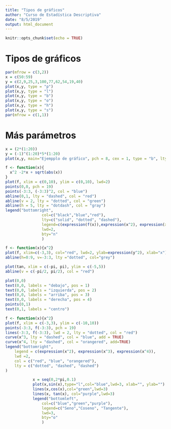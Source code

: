 ```yaml
---
title: "Tipos de gráficos"
author: "Curso de Estadística Descriptiva"
date: "8/5/2019"
output: html_document
---
```


```r
knitr::opts_chunk$set(echo = TRUE)
```

# Tipos de gráficos

```r
par(mfrow = c(3,2))
x = c(50:59)
y = c(2,9,25,3,100,77,62,54,19,40)
plot(x,y, type = "p")
plot(x,y, type = "l")
plot(x,y, type = "b")
plot(x,y, type = "o")
plot(x,y, type = "h")
plot(x,y, type = "s")
par(mfrow = c(1,1))
```

# Más parámetros

```r
x = (2*(1:20))
y = (-1)^(1:20)*5*(1:20)
plot(x,y, main="Ejempplo de gráfico", pch = 8, cex = 1, type = "b", lty=4, lwd="dashed", xaxp=c(0,40,10), yaxp=c(-100,100,10), xlim = c(1,10), ylim=c(-20,20))
```
```r
f <- function(x){
  x^2 -2*x + sqrt(abs(x))
}
plot(f, xlim = c(0,10), ylim = c(0,10), lwd=2)
points(0,0, pch = 19)
points(-3:3, (-3:3)^2, col = "blue")
abline(0,1, lty = "dashed", col = "red")
abline(v = 2, lty = "dotted", col = "green")
abline(h = 5, lty = "dotdash", col = "gray")
legend("bottomright",
				col=c("black","blue","red"), 
				lty=c("solid", "dotted", "dashed"),
				legend=c(expression(f(x)),expression(x^2), expression(x = x)),
			    lwd=2,
			    bty="n"
			    )
```

```r
f <- function(x){x^2}
plot(f, xlim=c(-3,3), col="red", lwd=2, ylab=expression(y^2), xlab="x")
abline(h=0:9, v=-3:3, lty ="dotted", col="grey")
```

```r
plot(tan, xlim = c(-pi, pi), ylim = c(-5,5))
abline(v = c(-pi/2, pi/2), col = "red")
```

```r
plot(0,0)
text(0,0, labels = "debajo", pos = 1)
text(0,0, labels = "izquierda", pos = 2)
text(0,0, labels = "arriba", pos = 3)
text(0,0, labels = "derecha", pos = 4)
points(0,1)
text(0,1, labels = "centro")
```

```r
f <- function(x){x^2}
plot(f, xlim = c(-3,3), ylim = c(-10,10))
points(-3:3, f(-3:3), pch = 19)
lines(-3:3, f(-3:3), lwd = 2, lty = "dotted", col = "red")
curve(x^3, lty = "dashed", col = "blue", add = TRUE)
curve(x^4, lty = "dashed", col = "orangered", add=TRUE)
legend("bottomright", 
	legend = c(expression(x^2), expression(x^3), expression(x^4)), 
	lwd =2, 
	col = c("red", "blue", "orangered"),
	lty = c("dotted", "dashed", "dashed")
)
```

```r
			x = seq(0,2*pi,0.1)
			plot(x,sin(x),type="l",col="blue",lwd=3, xlab="", ylab="")
			lines(x,cos(x),col="green",lwd=3)
			lines(x, tan(x), col="purple",lwd=3)
			legend("bottomleft",
				col=c("blue","green","purple"), 
				legend=c("Seno","Coseno", "Tangente"), 
			    lwd=3, 
			    bty="o"
			    )
```


